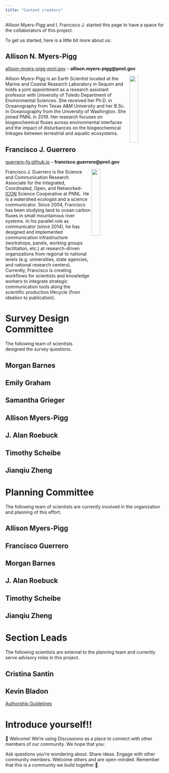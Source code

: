 ```yaml
---
title: "Content creators"
---
```


Allison Myers-Pigg and I, Francisco J. started this page to have a space for the collaborators of this project. 

To get us started, here is a little bit more about us:

## Allison N. Myers-Pigg

[allison-myers-pigg-pnnl.gov](https://www.pnnl.gov/people/allison-myers-pigg) -- **allison.myers-pigg@pnnl.gov**

<img src="https://raw.githubusercontent.com/burning-issues/burn_iss_comm-assets/83f844809a2ad806420c6b20304cf6bd6378d5af/Picture2.png" align="right" width="23%"/>

Allison Myers-Pigg is an Earth Scientist located at the Marine and Coastal Research Laboratory in Sequim and holds a joint appointment as a research assistant professor with University of Toledo Department of Environmental Sciences. She received her Ph.D. in Oceanography from Texas A&M University and her B.Sc. in Oceanography from the University of Washington. She joined PNNL in 2019. Her research focuses on biogeochemical fluxes across environmental interfaces and the impact of disturbances on the biogeochemical linkages between terrestrial and aquatic ecosystems. 

## Francisco J. Guerrero

[guerrero-fg.github.io](https://guerrero-fj.github.io/my-website/) -- **francisco.guerrero@pnnl.gov**
 
<img src="https://raw.githubusercontent.com/burning-issues/burn_iss_comm-assets/83f844809a2ad806420c6b20304cf6bd6378d5af/guerrero_fj_4.png" align="right" width="23%"/>

Francisco J. Guerrero is the Science and Communication Research Associate for the Integrated, Coordinated, Open, and Networked-[ICON](https://www.pnnl.gov/projects/icon-science) Science Cooperative at PNNL. He is a watershed ecologist and a science communicator. 
Since 2004, Francisco has been studying land to ocean carbon fluxes in small mountainous river systems. In his parallel role as communicator (since 2014), he has designed and implemented communication infrastructure (workshops, panels, working groups facilitation, etc.) at research-driven organizations from regional to national levels (e.g. universities, state agencies, and national research centers). Currently, Francisco is creating workflows for scientists and knowledge workers to integrate strategic communication tools along the scientific production lifecycle (from ideation to publication).

# Survey Design Committee 

The following team of scientists designed the survey questions. 

## Morgan Barnes  
## Emily Graham 
## Samantha Grieger   
## Allison Myers-Pigg 
## J. Alan Roebuck  
## Timothy Scheibe  
## Jianqiu Zheng  

# Planning Committee 

The following team of scientists are currently involved in the organization and planning of this effort. 

## Allison Myers-Pigg 
## Francisco Guerrero
## Morgan Barnes  
## J. Alan Roebuck  
## Timothy Scheibe  
## Jianqiu Zheng 

# Section Leads

The following scientists are external to the planning team and currently serve advisory roles in this project.

## Cristina Santin
## Kevin Bladon

[Authorship Guidelines](https://docs.google.com/document/d/1K2qIjoRFvrfpbh6s-6IjS9imvEwzGN6FskXJmvubkBE/edit?usp=sharing)

# Introduce yourself!!

👋 Welcome! We're using Discussions as a place to connect with other members of our community. We hope that you:

Ask questions you're wondering about. Share ideas. Engage with other community members. Welcome others and are open-minded. Remember that this is a community we build together 💪.

```{=html}
<script src="https://giscus.app/client.js"
        data-repo="burning-issues-watersheds/5-bui-user.interface"
        data-repo-id="R_kgDOIPVoJg"
        data-category="Announcements"
        data-category-id="DIC_kwDOIPVoJs4CWBbv"
        data-mapping="specific"
        data-term="Welcome"
        data-strict="0"
        data-reactions-enabled="1"
        data-emit-metadata="0"
        data-input-position="top"
        data-theme="preferred_color_scheme"
        data-lang="en"
        crossorigin="anonymous"
        async>
</script>
```

